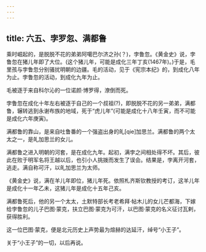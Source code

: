 ```yaml
---
---
---
```

title: 六五、孛罗忽、满都鲁
---



乘时崛起的，是脱脱不花的弟弟阿噶巴尔济之孙(？)，孛鲁忽。《黄金史》说，孛鲁忽在猪儿年即了大位。(这个猪儿年，可能是成化三年丁亥(1467年)。)于是，毛里孩与孛鲁忽分别骚扰明朝的边疆。毛的活动，见于《宪宗本纪》的，到成化八年为止。孛鲁忽的活动，到成化九年为止。

毛被逐于来自科尔沁的一位诺颜·博罗得，潦倒而死。

孛鲁忽在成化十年左右被逐于自己的一个叔祖(?)，即脱脱不花的另一弟弟，满都鲁，辗转逃到永谢布族的地域，死于“虎儿年”(可能是成化十八年壬寅，而不可能是成化六年庚寅)。

满都鲁的靠山，是来自吐鲁番的一个强盗出身的癿[qie]加思兰。满都鲁的两个太太之一，是癿加思兰的女儿。

满都鲁之进入明朝的河套，是在成化九年。起初，满孛之间相处得不坏。其后，彼此在败于明军名将王越以后，也引小人挑拨而发生了误会。结果是，孛离开河套，逃走。满自称可汗，以癿加思兰为太师。

《黄金史》说，满在羊儿年即位，猪儿年死。依照札齐斯钦教授的考订，这羊儿年是成化十一年乙未，这猪儿年是成化十五年己亥。

满都鲁死后，他的另一个太太，土默特部长考老希拜·帖木儿的女儿芒都海，下嫁给孛鲁忽的儿子巴图·蒙克，扶立巴图·蒙克为可汗，以巴图·蒙克的名义征讨瓦剌，获得胜利。

这一位巴图·蒙克，便是北元历史上声势最为煊赫的达延汗，绰号“小王子”。

关于“小王子”的一切，以后再说。